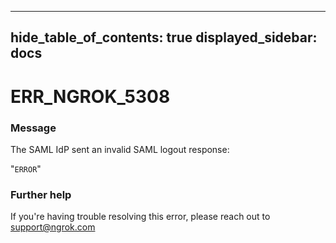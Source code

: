 

---
hide_table_of_contents: true
displayed_sidebar: docs
---


# ERR_NGROK_5308

### Message
The SAML IdP sent an invalid SAML logout response:

"`ERROR`"

<ErrorDetails />



### Further help
If you're having trouble resolving this error, please reach out to [support@ngrok.com](mailto:support@ngrok.com?subject=Help%20with%20ERR_NGROK_5308)

